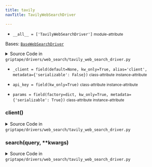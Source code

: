 ```yaml
---
title: tavily
navTitle: TavilyWebSearchDriver

---
```


-   `__all__ = ['TavilyWebSearchDriver']` <small>module-attribute</small>  <span id="griptape.drivers.web_search.tavily.__all__"></span> 

<span id="griptape.drivers.web_search.tavily.TavilyWebSearchDriver"></span>

Bases:
 [`BaseWebSearchDriver`](./#griptape.drivers.web_search.BaseWebSearchDriver "BaseWebSearchDriver (griptape.drivers.web_search.BaseWebSearchDriver)")

<details><summary>Source Code in <code>griptape&#47;drivers&#47;web_search&#47;tavily_web_search_driver.py</code></summary>

```python
@define
class TavilyWebSearchDriver(BaseWebSearchDriver):
    api_key: str = field(kw_only=True)
    params: dict[str, Any] = field(factory=dict, kw_only=True, metadata={"serializable": True})
    _client: Optional[TavilyClient] = field(
        default=None, kw_only=True, alias="client", metadata={"serializable": False}
    )

    @lazy_property()
    def client(self) -> TavilyClient:
        return import_optional_dependency("tavily").TavilyClient(self.api_key)

    def search(self, query: str, **kwargs) -> ListArtifact:
        response = self.client.search(query, max_results=self.results_count, **self.params, **kwargs)
        results = response.get("results", [])
        return ListArtifact([(JsonArtifact(result)) for result in results])
```

</details>

-   `_client = field(default=None, kw_only=True, alias='client', metadata={'serializable': False})` <small>class-attribute</small> <small>instance-attribute</small>  <span id="griptape.drivers.web_search.tavily.TavilyWebSearchDriver._client"></span> 

-   `api_key = field(kw_only=True)` <small>class-attribute</small> <small>instance-attribute</small>  <span id="griptape.drivers.web_search.tavily.TavilyWebSearchDriver.api_key"></span> 

-   `params = field(factory=dict, kw_only=True, metadata={'serializable': True})` <small>class-attribute</small> <small>instance-attribute</small>  <span id="griptape.drivers.web_search.tavily.TavilyWebSearchDriver.params"></span> 

<span id="griptape.drivers.web_search.tavily.TavilyWebSearchDriver.client"></span>

### client()

<details><summary>Source Code in <code>griptape&#47;drivers&#47;web_search&#47;tavily_web_search_driver.py</code></summary>

```python
@lazy_property()
def client(self) -> TavilyClient:
    return import_optional_dependency("tavily").TavilyClient(self.api_key)
```

</details>

<span id="griptape.drivers.web_search.tavily.TavilyWebSearchDriver.search"></span>

### search(query, \*\*kwargs)

<details><summary>Source Code in <code>griptape&#47;drivers&#47;web_search&#47;tavily_web_search_driver.py</code></summary>

```python
def search(self, query: str, **kwargs) -> ListArtifact:
    response = self.client.search(query, max_results=self.results_count, **self.params, **kwargs)
    results = response.get("results", [])
    return ListArtifact([(JsonArtifact(result)) for result in results])
```

</details>
